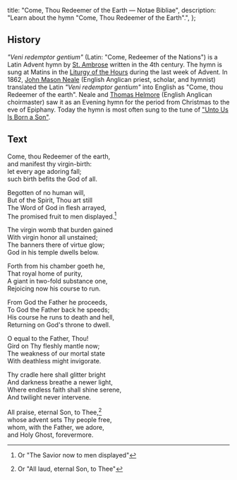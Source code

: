  title: "Come, Thou Redeemer of the Earth — Notae Bibliae",
  description: "Learn about the hymn \"Come, Thou Redeemer of the Earth\".",
};

<Initial text="Come, Thou Redeemer of the Earth" />

## History

*"Veni redemptor gentium"* (Latin: "Come, Redeemer of the Nations") is a Latin Advent hymn by [St. Ambrose](/people/saints/latin-fathers/ambrose-of-milan) written in the 4th century. The hymn is sung at Matins in the [Liturgy of the Hours](/liturgy/rites/liturgy-of-the-hours-benedictine-rite) during the last week of Advent. In 1862, [John Mason Neale](/liturgy/music/composers/john-mason-neale) (English Anglican priest, scholar, and hymnist) translated the Latin *"Veni redemptor gentium"* into English as "Come, thou Redeemer of the earth". Neale and [Thomas Helmore](/liturgy/music/composers/thomas-helmore) (English Anglican choirmaster) saw it as an Evening hymn for the period from Christmas to the eve of Epiphany. Today the hymn is most often sung to the tune of ["Unto Us Is Born a Son"](/liturgy/music/hymns/unto-us-is-born-a-son).

## Text

Come, thou Redeemer of the earth,<br/>
and manifest thy virgin-birth:<br/>
let every age adoring fall;<br/>
such birth befits the God of all.

Begotten of no human will,<br/>
But of the Spirit, Thou art still<br/>
The Word of God in flesh arrayed,<br/>
The promised fruit to men displayed.[^1]

The virgin womb that burden gained<br/>
With virgin honor all unstained;<br/>
The banners there of virtue glow;<br/>
God in his temple dwells below.

Forth from his chamber goeth he,<br/>
That royal home of purity,<br/>
A giant in two-fold substance one,<br/>
Rejoicing now his course to run.

From God the Father he proceeds,<br/>
To God the Father back he speeds;<br/>
His course he runs to death and hell,<br/>
Returning on God's throne to dwell.

O equal to the Father, Thou!<br/>
Gird on Thy fleshly mantle now;<br/>
The weakness of our mortal state<br/>
With deathless might invigorate.

Thy cradle here shall glitter bright<br/>
And darkness breathe a newer light,<br/>
Where endless faith shall shine serene,<br/>
And twilight never intervene.

All praise, eternal Son, to Thee,[^2]<br/>
whose advent sets Thy people free,<br/>
whom, with the Father, we adore,<br/>
and Holy Ghost, forevermore.

[^1]: Or "The Savior now to men displayed"
[^2]: Or "All laud, eternal Son, to Thee"

